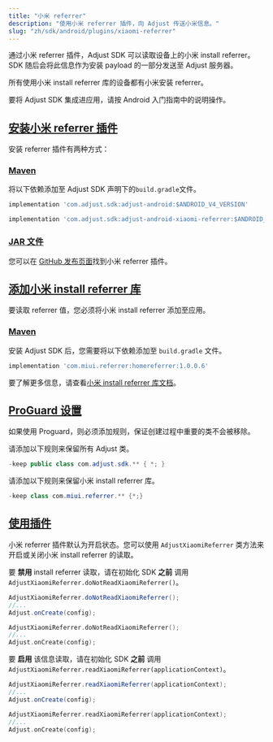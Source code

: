 ```yaml
---
title: "小米 referrer"
description: "使用小米 referrer 插件，向 Adjust 传送小米信息。"
slug: "zh/sdk/android/plugins/xiaomi-referrer"
---
```


通过小米 referrer 插件，Adjust SDK 可以读取设备上的小米 install referrer。SDK 随后会将此信息作为安装 payload 的一部分发送至 Adjust 服务器。

所有使用小米 install referrer 库的设备都有小米安装 referrer。

要将 Adjust SDK 集成进应用，请按 Android 入门指南中的说明操作。

## [安装小米 referrer 插件](install-the-xiaomi-referrer-plugin)

安装 referrer 插件有两种方式：

### [Maven](maven)

将以下依赖添加至 Adjust SDK 声明下的`build.gradle`文件。

```groovy
implementation 'com.adjust.sdk:adjust-android:$ANDROID_V4_VERSION'

implementation 'com.adjust.sdk:adjust-android-xiaomi-referrer:$ANDROID_V4_VERSION'
```

### [JAR 文件](jar-file)

您可以在 [GitHub 发布页面](https://github.com/adjust/android_sdk/releases)找到小米 referrer 插件。

## [添加小米 install referrer 库](add-the-xiaomi-install-referrer-library)

要读取 referrer 值，您必须将小米 install referrer 添加至应用。

### [Maven](maven-1)

安装 Adjust SDK 后，您需要将以下依赖添加至 `build.gradle` 文件。

```groovy
implementation 'com.miui.referrer:homereferrer:1.0.0.6'
```

要了解更多信息，请查看[小米 install referrer 库文档](https://global.developer.mi.com/document?doc=service.getAppsReferral)。

## [ProGuard 设置](proguard-settings)

如果使用 Proguard，则必须添加规则，保证创建过程中重要的类不会被移除。

请添加以下规则来保留所有 Adjust 类。

```java
-keep public class com.adjust.sdk.** { *; }
```

请添加以下规则来保留小米 install referrer 库。

```java
-keep class com.miui.referrer.** {*;}
```

## [使用插件](use-the-plugin)

小米 referrer 插件默认为开启状态。您可以使用 `AdjustXiaomiReferrer` 类方法来开启或关闭小米 install referrer 的读取。

要 **禁用** install referrer 读取，请在初始化 SDK **之前** 调用 `AdjustXiaomiReferrer.doNotReadXiaomiReferrer()`。

<Tabs>
<Tab title="Java" sync="java">

```java
AdjustXiaomiReferrer.doNotReadXiaomiReferrer();
//...
Adjust.onCreate(config);
```

</Tab>
<Tab title="Kotlin" sync="kotlin">

```kotlin
AdjustXiaomiReferrer.doNotReadXiaomiReferrer();
//...
Adjust.onCreate(config);
```

</Tab>
</Tabs>

要 **启用** 该信息读取，请在初始化 SDK **之前** 调用 `AdjustXiaomiReferrer.readXiaomiReferrer(applicationContext)`。

<Tabs>
<Tab title="Java" sync="java">

```java
AdjustXiaomiReferrer.readXiaomiReferrer(applicationContext);
//...
Adjust.onCreate(config);
```

</Tab>
<Tab title="Kotlin" sync="kotlin">

```kotlin
AdjustXiaomiReferrer.readXiaomiReferrer(applicationContext);
//...
Adjust.onCreate(config);
```

</Tab>
</Tabs>

